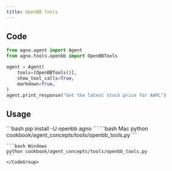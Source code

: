 ```yaml
---
title: OpenBB Tools
---
```


## Code

```python cookbook/agent_concepts/tools/openbb_tools.py
from agno.agent import Agent
from agno.tools.openbb import OpenBBTools

agent = Agent(
    tools=[OpenBBTools()],
    show_tool_calls=True,
    markdown=True,
)
agent.print_response("Get the latest stock price for AAPL")
```

## Usage

<Steps>
  <Snippet file="create-venv-step.mdx" />

  <Step title="Install libraries">
    ```bash
    pip install -U openbb agno
    ```
  </Step>

  <Step title="Run Agent">
    <CodeGroup>
    ```bash Mac
    python cookbook/agent_concepts/tools/openbb_tools.py
    ```

    ```bash Windows
    python cookbook/agent_concepts/tools/openbb_tools.py
    ```
    </CodeGroup>
  </Step>
</Steps>